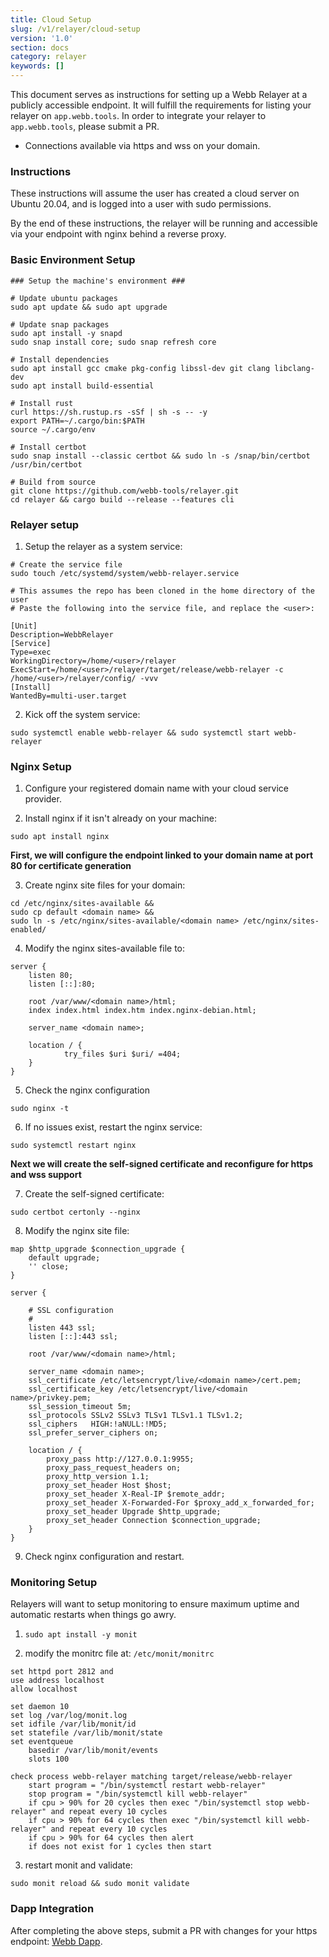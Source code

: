 ```yaml
---
title: Cloud Setup
slug: /v1/relayer/cloud-setup
version: '1.0'
section: docs
category: relayer
keywords: []
---
```


This document serves as instructions for setting up a Webb Relayer at a publicly accessible endpoint. It will fulfill the requirements for listing your relayer on `app.webb.tools`. In order to integrate your relayer to `app.webb.tools`, please submit a PR.
- Connections available via https and wss on your domain.

### Instructions

These instructions will assume the user has created a cloud server on Ubuntu 20.04, and is logged into a user with sudo permissions.

By the end of these instructions, the relayer will be running and accessible via your endpoint with nginx behind a reverse proxy.

### Basic Environment Setup

```
### Setup the machine's environment ###

# Update ubuntu packages
sudo apt update && sudo apt upgrade

# Update snap packages
sudo apt install -y snapd
sudo snap install core; sudo snap refresh core

# Install dependencies
sudo apt install gcc cmake pkg-config libssl-dev git clang libclang-dev
sudo apt install build-essential

# Install rust
curl https://sh.rustup.rs -sSf | sh -s -- -y
export PATH=~/.cargo/bin:$PATH
source ~/.cargo/env

# Install certbot
sudo snap install --classic certbot && sudo ln -s /snap/bin/certbot /usr/bin/certbot

# Build from source
git clone https://github.com/webb-tools/relayer.git
cd relayer && cargo build --release --features cli
```

### Relayer setup

1. Setup the relayer as a system service:

```
# Create the service file
sudo touch /etc/systemd/system/webb-relayer.service

# This assumes the repo has been cloned in the home directory of the user
# Paste the following into the service file, and replace the <user>:

[Unit]
Description=WebbRelayer
[Service]
Type=exec
WorkingDirectory=/home/<user>/relayer
ExecStart=/home/<user>/relayer/target/release/webb-relayer -c /home/<user>/relayer/config/ -vvv
[Install]
WantedBy=multi-user.target
```

2. Kick off the system service:
```
sudo systemctl enable webb-relayer && sudo systemctl start webb-relayer
```

### Nginx Setup

1. Configure your registered domain name with your cloud service provider.

2. Install nginx if it isn't already on your machine: 
```
sudo apt install nginx
```

**First, we will configure the endpoint linked to your domain name at port 80 for certificate generation**

3. Create nginx site files for your domain:
```
cd /etc/nginx/sites-available && 
sudo cp default <domain name> && 
sudo ln -s /etc/nginx/sites-available/<domain name> /etc/nginx/sites-enabled/
```
4. Modify the nginx sites-available file to:

```
server {
    listen 80;
    listen [::]:80;

    root /var/www/<domain name>/html;
    index index.html index.htm index.nginx-debian.html;

    server_name <domain name>;

    location / {
            try_files $uri $uri/ =404;
    }
}
```        

5. Check the nginx configuration 
```
sudo nginx -t
```
6. If no issues exist, restart the nginx service: 
```
sudo systemctl restart nginx
```
**Next we will create the self-signed certificate and reconfigure for https and wss support**

7. Create the self-signed certificate:
```
sudo certbot certonly --nginx
```
8. Modify the nginx site file:

```
map $http_upgrade $connection_upgrade {
    default upgrade;
    '' close;
}

server {

    # SSL configuration
    #
    listen 443 ssl;
    listen [::]:443 ssl;

    root /var/www/<domain name>/html;

    server_name <domain name>;
    ssl_certificate /etc/letsencrypt/live/<domain name>/cert.pem;
    ssl_certificate_key /etc/letsencrypt/live/<domain name>/privkey.pem;
    ssl_session_timeout 5m;
    ssl_protocols SSLv2 SSLv3 TLSv1 TLSv1.1 TLSv1.2;
    ssl_ciphers   HIGH:!aNULL:!MD5;
    ssl_prefer_server_ciphers on;

    location / {
        proxy_pass http://127.0.0.1:9955;
        proxy_pass_request_headers on;
        proxy_http_version 1.1;
        proxy_set_header Host $host;
        proxy_set_header X-Real-IP $remote_addr;
        proxy_set_header X-Forwarded-For $proxy_add_x_forwarded_for;
        proxy_set_header Upgrade $http_upgrade;
        proxy_set_header Connection $connection_upgrade;
    }
}
```
9. Check nginx configuration and restart.

### Monitoring Setup

Relayers will want to setup monitoring to ensure maximum uptime and automatic restarts when things go awry. 

1. `sudo apt install -y monit`

2. modify the monitrc file at: `/etc/monit/monitrc`

```
set httpd port 2812 and
use address localhost
allow localhost

set daemon 10
set log /var/log/monit.log
set idfile /var/lib/monit/id
set statefile /var/lib/monit/state
set eventqueue
    basedir /var/lib/monit/events
    slots 100                    

check process webb-relayer matching target/release/webb-relayer
    start program = "/bin/systemctl restart webb-relayer"
    stop program = "/bin/systemctl kill webb-relayer"
    if cpu > 90% for 20 cycles then exec "/bin/systemctl stop webb-relayer" and repeat every 10 cycles
    if cpu > 90% for 64 cycles then exec "/bin/systemctl kill webb-relayer" and repeat every 10 cycles
    if cpu > 90% for 64 cycles then alert
    if does not exist for 1 cycles then start
```

3. restart monit and validate: 
```
sudo monit reload && sudo monit validate
```
### Dapp Integration

After completing the above steps, submit a PR with changes for your https endpoint: <a target="_blank" href="https://github.com/webb-tools/webb-dapp/blob/master/packages/apps/src/configs/relayer-config.ts#L14">Webb Dapp</a>.
